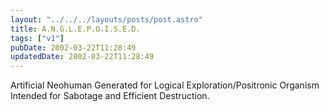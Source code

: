 ```yaml
---
layout: "../../../layouts/posts/post.astro"
title: A.N.G.L.E.P.O.I.S.E.D.
tags: ["v1"]
pubDate: 2002-03-22T11:28:49
updatedDate: 2002-03-22T11:28:49
---
```


Artificial Neohuman Generated for Logical Exploration/Positronic Organism Intended for Sabotage and Efficient Destruction.
